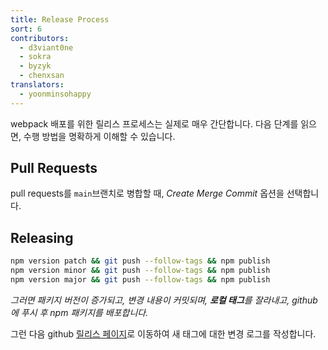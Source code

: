 ```yaml
---
title: Release Process
sort: 6
contributors:
  - d3viant0ne
  - sokra
  - byzyk
  - chenxsan
translators:
  - yoonminsohappy
---
```


webpack 배포를 위한 릴리스 프로세스는 실제로 매우 간단합니다. 다음 단계를 읽으면, 수행 방법을 명확하게 이해할 수 있습니다.

## Pull Requests

pull requests를 `main`브랜치로 병합할 때, _Create Merge Commit_ 옵션을 선택합니다.

## Releasing

```bash
npm version patch && git push --follow-tags && npm publish
npm version minor && git push --follow-tags && npm publish
npm version major && git push --follow-tags && npm publish
```

_그러면 패키지 버전이 증가되고, 변경 내용이 커밋되며, **로컬 태그**를 잘라내고, github에 푸시 후 npm 패키지를 배포합니다._

그런 다음 github [릴리스 페이지](https://github.com/webpack/webpack/releases)로 이동하여 새 태그에 대한 변경 로그를 작성합니다.